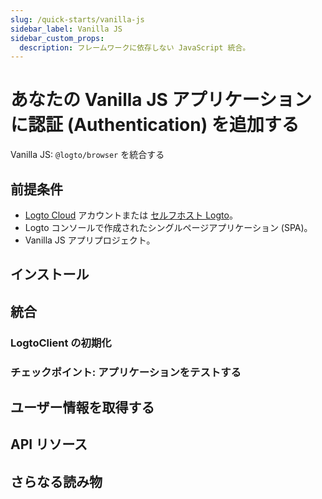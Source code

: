 ```yaml
---
slug: /quick-starts/vanilla-js
sidebar_label: Vanilla JS
sidebar_custom_props:
  description: フレームワークに依存しない JavaScript 統合。
---
```




# あなたの Vanilla JS アプリケーションに認証 (Authentication) を追加する

Vanilla JS: `@logto/browser` を統合する

<GuideTip />

## 前提条件

- [Logto Cloud](https://cloud.logto.io) アカウントまたは [セルフホスト Logto](/introduction/set-up-logto-oss)。
- Logto コンソールで作成されたシングルページアプリケーション (SPA)。
- Vanilla JS アプリプロジェクト。

## インストール

<AddSdk />

## 統合

### LogtoClient の初期化

<InitClient />

<ImplementSignInAndSignOut />

### チェックポイント: アプリケーションをテストする

<CheckIntegration />

## ユーザー情報を取得する

<GetUserInformation />

## API リソース

<ApiResources />

## さらなる読み物

<FurtherReadings />
